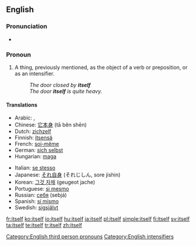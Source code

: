 ==English==

===Pronunciation===
{{English reflexive pronouns}}
*{{audio|en-us-itself.ogg|Audio (US)}}
*:{{rhymes|ɛlf}}

===Pronoun===
{{en-pron|desc=the reflexive form of [[it]], the third person singular, neuter, personal pronoun|masculine|himself|feminine|herself|plural|themselves}}

# A thing, previously mentioned, as the object of a verb or preposition, or as an intensifier.
#:''The door closed by '''itself'''''
#:''The door '''itself''' is quite heavy.''

====Translations====
{{trans-top|A thing, previously mentioned, as the object of a verb or preposition, or as an intensifier}}
*Arabic: {{Arab|[[نفسه]]}} {{IPAchar|(nafsáhu)}} {{m}}, {{Arab|[[نفسها]]}} {{IPAchar|(nafsúha)}} {{f}}
*Chinese: [[它本身]] (tā běn shēn)
*Dutch: [[zichzelf]]
*Finnish: [[itsensä]]
*French: [[soi-même]]
*German: [[sich selbst]]
*Hungarian: [[maga]]
{{trans-mid}}
*Italian: [[se stesso]]
*Japanese: [[それ自身]] (それじしん, sore jishin)
*Korean: [[그것 자체]] (geugeot jache)
*Portuguese: [[si mesmo]]
*Russian: [[себя]] (sebjá)
*Spanish: [[sí mismo]]
*Swedish: [[sigsjälvt]]
{{trans-bottom}}

[[Category:English third person pronouns]]
[[Category:English intensifiers]]

[[fr:itself]]
[[ko:itself]]
[[io:itself]]
[[hu:itself]]
[[ja:itself]]
[[pl:itself]]
[[simple:itself]]
[[fi:itself]]
[[sv:itself]]
[[ta:itself]]
[[te:itself]]
[[tr:itself]]
[[zh:itself]]